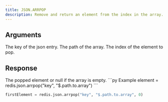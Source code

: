 ```yaml
---
title: JSON.ARRPOP
description: Remove and return an element from the index in the array. By default the last element from an array is popped.
---
```


## Arguments

<ParamField body="key" type="str" required>
    The key of the json entry.
</ParamField>
<ParamField body="path" type="str">
    The path of the array.
</ParamField>



<ParamField body="index" type="int" default={-1}>
    The index of the element to pop.
</ParamField>


## Response

<ResponseField type="List[TValue | null]" required>
    The popped element or null if the array is empty.
</ResponseField>

<RequestExample>
```py Example
element = redis.json.arrpop("key", "$.path.to.array")
```

```py First
firstElement = redis.json.arrpop("key", "$.path.to.array", 0)
```
</RequestExample>
